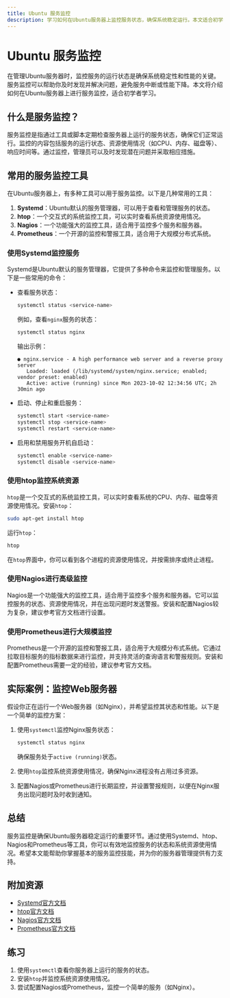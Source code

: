 ```yaml
---
title: Ubuntu 服务监控
description: 学习如何在Ubuntu服务器上监控服务状态，确保系统稳定运行。本文适合初学者，涵盖基本概念、工具使用和实际案例。
---
```


# Ubuntu 服务监控

在管理Ubuntu服务器时，监控服务的运行状态是确保系统稳定性和性能的关键。服务监控可以帮助你及时发现并解决问题，避免服务中断或性能下降。本文将介绍如何在Ubuntu服务器上进行服务监控，适合初学者学习。

## 什么是服务监控？

服务监控是指通过工具或脚本定期检查服务器上运行的服务状态，确保它们正常运行。监控的内容包括服务的运行状态、资源使用情况（如CPU、内存、磁盘等）、响应时间等。通过监控，管理员可以及时发现潜在问题并采取相应措施。

## 常用的服务监控工具

在Ubuntu服务器上，有多种工具可以用于服务监控。以下是几种常用的工具：

1. **Systemd**：Ubuntu默认的服务管理器，可以用于查看和管理服务的状态。
2. **htop**：一个交互式的系统监控工具，可以实时查看系统资源使用情况。
3. **Nagios**：一个功能强大的监控工具，适合用于监控多个服务和服务器。
4. **Prometheus**：一个开源的监控和警报工具，适合用于大规模分布式系统。

### 使用Systemd监控服务

Systemd是Ubuntu默认的服务管理器，它提供了多种命令来监控和管理服务。以下是一些常用的命令：

- 查看服务状态：
  ```bash
  systemctl status <service-name>
  ```
  例如，查看`nginx`服务的状态：
  ```bash
  systemctl status nginx
  ```
  输出示例：
  ```
  ● nginx.service - A high performance web server and a reverse proxy server
     Loaded: loaded (/lib/systemd/system/nginx.service; enabled; vendor preset: enabled)
     Active: active (running) since Mon 2023-10-02 12:34:56 UTC; 2h 30min ago
  ```

- 启动、停止和重启服务：
  ```bash
  systemctl start <service-name>
  systemctl stop <service-name>
  systemctl restart <service-name>
  ```

- 启用和禁用服务开机自启动：
  ```bash
  systemctl enable <service-name>
  systemctl disable <service-name>
  ```

### 使用htop监控系统资源

`htop`是一个交互式的系统监控工具，可以实时查看系统的CPU、内存、磁盘等资源使用情况。安装`htop`：
```bash
sudo apt-get install htop
```
运行`htop`：
```bash
htop
```
在`htop`界面中，你可以看到各个进程的资源使用情况，并按需排序或终止进程。

### 使用Nagios进行高级监控

Nagios是一个功能强大的监控工具，适合用于监控多个服务和服务器。它可以监控服务的状态、资源使用情况，并在出现问题时发送警报。安装和配置Nagios较为复杂，建议参考官方文档进行设置。

### 使用Prometheus进行大规模监控

Prometheus是一个开源的监控和警报工具，适合用于大规模分布式系统。它通过拉取目标服务的指标数据来进行监控，并支持灵活的查询语言和警报规则。安装和配置Prometheus需要一定的经验，建议参考官方文档。

## 实际案例：监控Web服务器

假设你正在运行一个Web服务器（如Nginx），并希望监控其状态和性能。以下是一个简单的监控方案：

1. 使用`systemctl`监控Nginx服务状态：
   ```bash
   systemctl status nginx
   ```
   确保服务处于`active (running)`状态。

2. 使用`htop`监控系统资源使用情况，确保Nginx进程没有占用过多资源。

3. 配置Nagios或Prometheus进行长期监控，并设置警报规则，以便在Nginx服务出现问题时及时收到通知。

## 总结

服务监控是确保Ubuntu服务器稳定运行的重要环节。通过使用Systemd、htop、Nagios和Prometheus等工具，你可以有效地监控服务的状态和系统资源使用情况。希望本文能帮助你掌握基本的服务监控技能，并为你的服务器管理提供有力支持。

## 附加资源

- [Systemd官方文档](https://www.freedesktop.org/wiki/Software/systemd/)
- [htop官方文档](https://htop.dev/)
- [Nagios官方文档](https://www.nagios.org/documentation/)
- [Prometheus官方文档](https://prometheus.io/docs/)

## 练习

1. 使用`systemctl`查看你服务器上运行的服务的状态。
2. 安装`htop`并监控系统资源使用情况。
3. 尝试配置Nagios或Prometheus，监控一个简单的服务（如Nginx）。